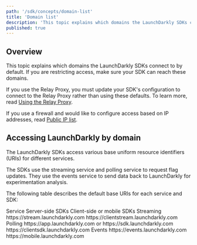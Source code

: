 ```yaml
---
path: '/sdk/concepts/domain-list'
title: 'Domain list'
description: 'This topic explains which domains the LaunchDarkly SDKs connect to by default.'
published: true
---
```


## Overview

This topic explains which domains the LaunchDarkly SDKs connect to by default. If you are restricting access, make sure your SDK can reach these domains.

If you use the Relay Proxy, you must update your SDK's configuration to connect to the Relay Proxy rather than using these defaults. To learn more, read [Using the Relay Proxy](/home/relay-proxy/using).

If you use a firewall and would like to configure access based on IP addresses, read [Public IP list](/home/advanced/public-ip-list).

## Accessing LaunchDarkly by domain

The LaunchDarkly SDKs access various base uniform resource identifiers (URIs) for different services.

The SDKs use the streaming service and polling service to request flag updates. They use the events service to send data back to LaunchDarkly for experimentation analysis.

The following table describes the default base URIs for each service and SDK:

<Table>
  <TableHeader>
    <TableHeadCell>Service</TableHeadCell>
    <TableHeadCell>Server-side SDKs</TableHeadCell>
    <TableHeadCell>Client-side or mobile SDKs</TableHeadCell>
  </TableHeader>
  <TableBody>
  <TableRow>
    <TableCell>Streaming</TableCell>
    <TableCell>https://stream.launchdarkly.com</TableCell>
    <TableCell>https://clientstream.launchdarkly.com</TableCell>
  </TableRow>
  <TableRow>
    <TableCell>Polling</TableCell>
    <TableCell>https://app.launchdarkly.com or https://sdk.launchdarkly.com</TableCell>
    <TableCell>https://clientsdk.launchdarkly.com</TableCell>
  </TableRow>
  <TableRow>
    <TableCell>Events</TableCell>
    <TableCell>https://events.launchdarkly.com</TableCell>
    <TableCell>https://mobile.launchdarkly.com</TableCell>
  </TableRow>
  </TableBody>
</Table>
